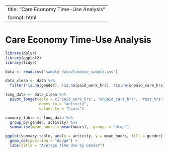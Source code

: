 
---
title: "Care Economy Time-Use Analysis"
format: html
---

# Care Economy Time-Use Analysis

```r
library(dplyr)
library(ggplot2)
library(tidyr)

data <- read.csv("sample data/timeuse_sample.csv")

data_clean <- data %>%
  filter(!is.na(gender), !is.na(paid_work_hrs), !is.na(unpaid_care_hrs), !is.na(rest_hrs))

long_data <- data_clean %>%
  pivot_longer(cols = c("paid_work_hrs", "unpaid_care_hrs", "rest_hrs"),
               names_to = "activity",
               values_to = "hours")

summary_table <- long_data %>%
  group_by(gender, activity) %>%
  summarise(mean_hours = mean(hours), .groups = "drop")

ggplot(summary_table, aes(x = activity, y = mean_hours, fill = gender)) +
  geom_col(position = "dodge") +
  labs(title = "Average Time Use by Gender")
```
